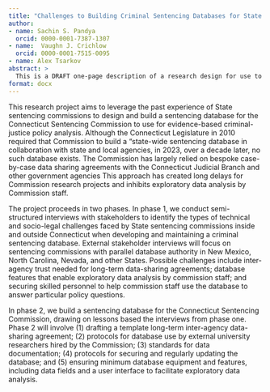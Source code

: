 ```yaml
---
title: "Challenges to Building Criminal Sentencing Databases for State Sentencing Commissions"
author:
- name: Sachin S. Pandya
  orcid: 0000-0001-7387-1307
- name:  Vaughn J. Crichlow
  orcid: 0000-0001-7515-0095
- name: Alex Tsarkov
abstract: > 
  This is a DRAFT one-page description of a research design for use to develop a narrative for funding applications.
format: docx
---
```


This research project aims to leverage the past experience of State sentencing commissions to design and build a sentencing database for the Connecticut Sentencing Commission to use for evidence-based criminal-justice policy analysis. Although the Connecticut Legislature in 2010 required that Commission to build a "state-wide sentencing database in collaboration with state and local agencies, in 2023, over a decade later, no such database exists. The Commission has largely relied on bespoke case-by-case data sharing agreements with the Connecticut Judicial Branch and other government agencies This approach has created long delays for Commission research projects and inhibits exploratory data analysis by Commission staff.

The project proceeds in two phases.  In phase 1, we conduct semi-structured interviews with stakeholders to identify the types of technical and socio-legal challenges faced by State sentencing commissions inside and outside Connecticut when developing and maintaining a criminal sentencing database. External stakeholder interviews will focus on sentencing commissions with parallel database authority in New Mexico, North Carolina, Nevada, and other States. Possible challenges include inter-agency trust needed for long-term data-sharing agreements; database features that enable exploratory data analysis by commission staff; and securing skilled personnel to help commission staff use the database to answer particular policy questions.

In phase 2, we build a sentencing database for the Connecticut Sentencing Commission, drawing on lessons based the interviews from phase one. Phase 2 will involve (1) drafting a template long-term inter-agency data-sharing agreement; (2) protocols for database use by external university researchers hired by the Commission; (3) standards for data documentation; (4) protocols for securing and regularly updating the database; and (5) ensuring minimum database equipment and features, including data fields and a user interface to facilitate exploratory data analysis.

